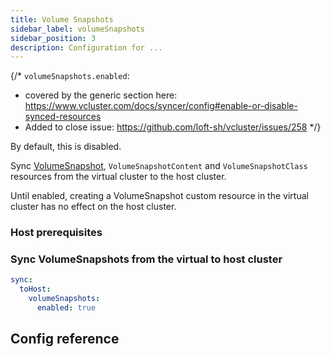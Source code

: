 ```yaml
---
title: Volume Snapshots
sidebar_label: volumeSnapshots
sidebar_position: 3
description: Configuration for ...
---
```



{/*
`volumeSnapshots.enabled`:
- covered by the generic section here: https://www.vcluster.com/docs/syncer/config#enable-or-disable-synced-resources
- Added to close issue: https://github.com/loft-sh/vcluster/issues/258
*/}

By default, this is disabled. 

Sync [VolumeSnapshot](https://kubernetes.io/docs/concepts/storage/volume-snapshots/), `VolumeSnapshotContent` and `VolumeSnapshotClass` resources from the virtual cluster to the host cluster.

Until enabled, creating a VolumeSnapshot custom resource in the virtual cluster has no effect on the host cluster. 

### Host prerequisites

<Prereqs/>

### Sync VolumeSnapshots from the virtual to host cluster

```YAML
sync:
  toHost:
    volumeSnapshots:
      enabled: true
```
## Config reference

<EnableSwitch/>